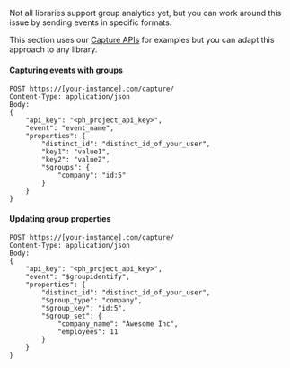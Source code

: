 Not all libraries support group analytics yet, but you can work around this issue by sending events in specific formats.

This section uses our [Capture APIs](https://posthog.com/docs/api/post-only-endpoints) for examples but you can adapt this
approach to any library.

#### Capturing events with groups

```shell
POST https://[your-instance].com/capture/
Content-Type: application/json
Body:
{
    "api_key": "<ph_project_api_key>",
    "event": "event_name",
    "properties": {
        "distinct_id": "distinct_id_of_your_user",
        "key1": "value1",
        "key2": "value2",
        "$groups": {
            "company": "id:5"
        }
    }
}

```

#### Updating group properties

```shell
POST https://[your-instance].com/capture/
Content-Type: application/json
Body:
{
    "api_key": "<ph_project_api_key>",
    "event": "$groupidentify",
    "properties": {
        "distinct_id": "distinct_id_of_your_user",
        "$group_type": "company",
        "$group_key": "id:5",
        "$group_set": {
            "company_name": "Awesome Inc",
            "employees": 11
        }
    }
}

```
